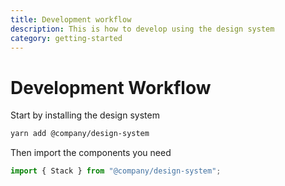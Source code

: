 ```yaml
---
title: Development workflow
description: This is how to develop using the design system
category: getting-started
---
```

# Development Workflow

Start by installing the design system

```bash
yarn add @company/design-system
```

Then import the components you need

```ts
import { Stack } from "@company/design-system";
```
